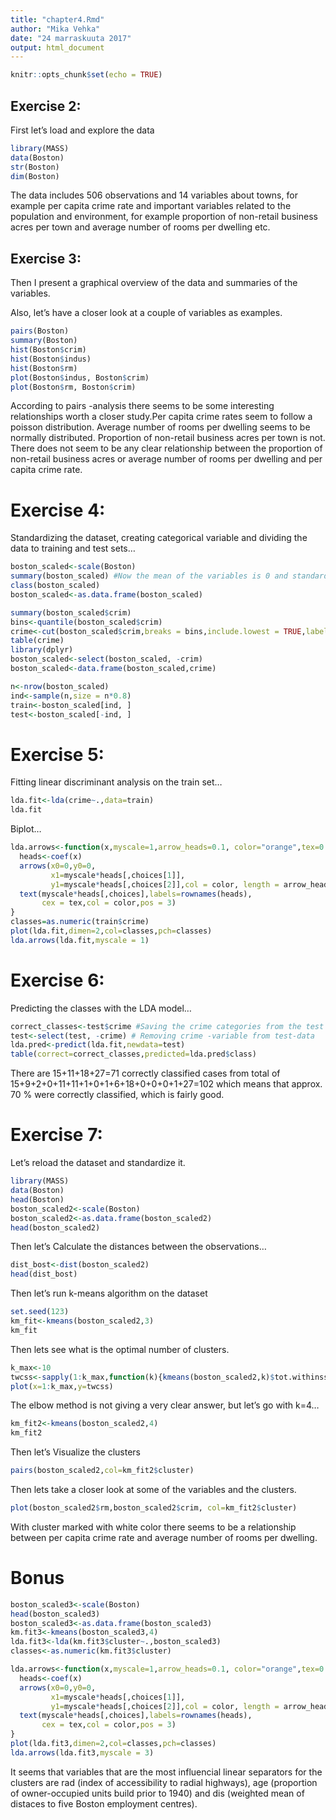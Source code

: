 ```yaml
---
title: "chapter4.Rmd"
author: "Mika Vehka"
date: "24 marraskuuta 2017"
output: html_document
---
```


```r
knitr::opts_chunk$set(echo = TRUE)
```

## Exercise 2: 

First let's load and explore the data

```r
library(MASS)
data(Boston)
str(Boston)
dim(Boston)
```

The data includes 506 observations and 14 variables about towns, for example per capita crime rate and important variables related to the population and environment, for example proportion of non-retail business acres per town and average number of rooms per dwelling etc.


## Exercise 3: 

Then I present a graphical overview of the data and summaries of the variables.

Also, let's have a closer look at a couple of variables as examples.


```r
pairs(Boston)
summary(Boston)
hist(Boston$crim)
hist(Boston$indus)
hist(Boston$rm)
plot(Boston$indus, Boston$crim)
plot(Boston$rm, Boston$crim)

```

According to pairs -analysis there seems to be some interesting relationships worth a closer study.Per capita crime rates seem to follow a poisson distribution. Average number of rooms per dwelling seems to be normally distributed. Proportion of non-retail business acres per town is not. There does not seem to be any clear relationship between the proportion of non-retail business acres or average number of rooms per dwelling and per capita crime rate. 


# Exercise 4: 

Standardizing the dataset, creating categorical variable and dividing the data to training and test sets...

```r
boston_scaled<-scale(Boston)
summary(boston_scaled) #Now the mean of the variables is 0 and standard deviation is 1.
class(boston_scaled)
boston_scaled<-as.data.frame(boston_scaled)
```

```r
summary(boston_scaled$crim)
bins<-quantile(boston_scaled$crim)
crime<-cut(boston_scaled$crim,breaks = bins,include.lowest = TRUE,labels = c("low","med_low","med_high", "high"))
table(crime)
library(dplyr)
boston_scaled<-select(boston_scaled, -crim)
boston_scaled<-data.frame(boston_scaled,crime)
```

```r
n<-nrow(boston_scaled)
ind<-sample(n,size = n*0.8)
train<-boston_scaled[ind, ]
test<-boston_scaled[-ind, ]
```


# Exercise 5: 

Fitting linear discriminant analysis on the train set...

```r
lda.fit<-lda(crime~.,data=train)
lda.fit
```

Biplot...

```r
lda.arrows<-function(x,myscale=1,arrow_heads=0.1, color="orange",tex=0.75,choices=c(1,2)){
  heads<-coef(x)
  arrows(x0=0,y0=0,
         x1=myscale*heads[,choices[1]],
         y1=myscale*heads[,choices[2]],col = color, length = arrow_heads)
  text(myscale*heads[,choices],labels=rownames(heads),
       cex = tex,col = color,pos = 3)
}
classes=as.numeric(train$crime)
plot(lda.fit,dimen=2,col=classes,pch=classes)
lda.arrows(lda.fit,myscale = 1)
```



# Exercise 6: 

Predicting the classes with the LDA model...

```r
correct_classes<-test$crime #Saving the crime categories from the test set 
test<-select(test, -crime) # Removing crime -variable from test-data
lda.pred<-predict(lda.fit,newdata=test)
table(correct=correct_classes,predicted=lda.pred$class)
```

There are 15+11+18+27=71 correctly classified cases from total of 15+9+2+0+11+11+1+0+1+6+18+0+0+0+1+27=102 which means that approx. 70 % were correctly classified, which is fairly good.


# Exercise 7:

Let's reload the dataset and standardize it.

```r
library(MASS)
data(Boston)
head(Boston)
boston_scaled2<-scale(Boston)
boston_scaled2<-as.data.frame(boston_scaled2)
head(boston_scaled2)
```

Then let's Calculate the distances between the observations...

```r
dist_bost<-dist(boston_scaled2)
head(dist_bost)
```

Then let's run k-means algorithm on the dataset

```r
set.seed(123)
km_fit<-kmeans(boston_scaled2,3)
km_fit
```

Then lets see what is the optimal number of clusters.

```r
k_max<-10
twcss<-sapply(1:k_max,function(k){kmeans(boston_scaled2,k)$tot.withinss})
plot(x=1:k_max,y=twcss)
```

The elbow method is not giving a very clear answer, but let's go with k=4...

```r
km_fit2<-kmeans(boston_scaled2,4)
km_fit2
```

Then let's Visualize the clusters 
```r
pairs(boston_scaled2,col=km_fit2$cluster)
```

Then lets take a closer look at some of the variables and the clusters.

```r
plot(boston_scaled2$rm,boston_scaled2$crim, col=km_fit2$cluster)
```

With cluster marked with white color there seems to be a relationship between per capita crime rate and average number of rooms per dwelling.



# Bonus

```r
boston_scaled3<-scale(Boston)
head(boston_scaled3)
boston_scaled3<-as.data.frame(boston_scaled3)
km.fit3<-kmeans(boston_scaled3,4)
lda.fit3<-lda(km.fit3$cluster~.,boston_scaled3)
classes<-as.numeric(km.fit3$cluster)

lda.arrows<-function(x,myscale=1,arrow_heads=0.1, color="orange",tex=0.75,choices=c(1,2)){
  heads<-coef(x)
  arrows(x0=0,y0=0,
         x1=myscale*heads[,choices[1]],
         y1=myscale*heads[,choices[2]],col = color, length = arrow_heads)
  text(myscale*heads[,choices],labels=rownames(heads),
       cex = tex,col = color,pos = 3)
}
plot(lda.fit3,dimen=2,col=classes,pch=classes)
lda.arrows(lda.fit3,myscale = 3)
```

It seems that variables that are the most influencial linear separators for the clusters are rad (index of accessibility to radial highways), age (proportion of owner-occupied units build prior to 1940) and dis (weighted mean of distaces to five Boston employment centres). 


